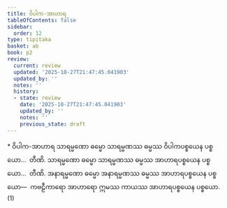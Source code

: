 ```yaml
---
title: ဝိပါက-အာဟာရ
tableOfContents: false
sidebar:
  order: 12
type: tipitaka
basket: ab
book: p2
review:
  current: review
  updated: '2025-10-27T21:47:45.041903'
  updated_by: ''
  notes: ''
  history:
  - state: review
    date: '2025-10-27T21:47:45.041903'
    updated_by: ''
    notes: ''
    previous_state: draft
---
```



<ReviewStatus review={frontmatter.review} showDetails={true} />

<HypothesisAnnotation frontmatter={frontmatter} />

<DynamicBreadcrumb />

<Paragraph type="center" book="p2">
* ဝိပါက-အာဟာရ
</Paragraph>

<Division number="37" book="p2" e="ch" v="38" p="310">

<Paragraph number="2393" book="p2">
သာရမ္မဏော ဓမ္မော သာရမ္မဏဿ ဓမ္မဿ ဝိပါကပစ္စယေန ပစ္စယော…  တီဏိ.
</Paragraph>

<Paragraph number="2394" book="p2">
သာရမ္မဏော ဓမ္မော သာရမ္မဏဿ ဓမ္မဿ အာဟာရပစ္စယေန ပစ္စယော…  တီဏိ.
</Paragraph>

<Paragraph number="2395" book="p2">
အနာရမ္မဏော ဓမ္မော အနာရမ္မဏဿ ဓမ္မဿ အာဟာရပစ္စယေန ပစ္စယော—  ကဗဠီကာရော အာဟာရော ဣမဿ ကာယဿ အာဟာရပစ္စယေန ပစ္စယော. (1)
</Paragraph>
</Division>